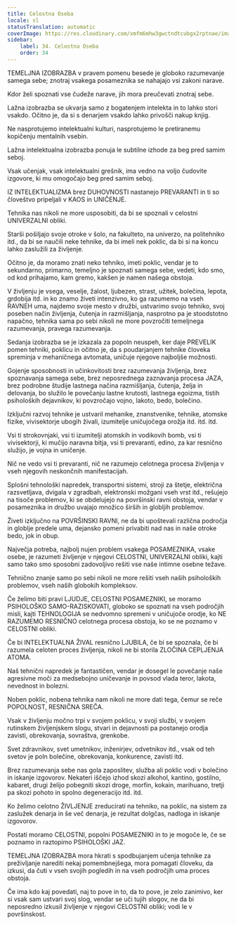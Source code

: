 ```yaml
---
title: Celostna Oseba
locale: sl
statusTranslation: automatic
coverImage: https://res.cloudinary.com/xmfm6mhw3gwctndtcubgx2rptnae/image/upload/v1740337243/small_cover_educacion_fundamental_a051170f1c.webp
sidebar:
    label: 34. Celostna Oseba
    order: 34
---
```

TEMELJNA IZOBRAZBA v pravem pomenu besede je globoko razumevanje samega sebe; znotraj vsakega posameznika se nahajajo vsi zakoni narave.

Kdor želi spoznati vse čudeže narave, jih mora preučevati znotraj sebe.

Lažna izobrazba se ukvarja samo z bogatenjem intelekta in to lahko stori vsakdo. Očitno je, da si s denarjem vsakdo lahko privošči nakup knjig.

Ne nasprotujemo intelektualni kulturi, nasprotujemo le pretiranemu kopičenju mentalnih vsebin.

Lažna intelektualna izobrazba ponuja le subtilne izhode za beg pred samim seboj.

Vsak učenjak, vsak intelektualni grešnik, ima vedno na voljo čudovite izgovore, ki mu omogočajo beg pred samim seboj.

IZ INTELEKTUALIZMA brez DUHOVNOSTI nastanejo PREVARANTI in ti so človeštvo pripeljali v KAOS in UNIČENJE.

Tehnika nas nikoli ne more usposobiti, da bi se spoznali v celostni UNIVERZALNI obliki.

Starši pošiljajo svoje otroke v šolo, na fakulteto, na univerzo, na politehniko itd., da bi se naučili neke tehnike, da bi imeli nek poklic, da bi si na koncu lahko zaslužili za življenje.

Očitno je, da moramo znati neko tehniko, imeti poklic, vendar je to sekundarno, primarno, temeljno je spoznati samega sebe, vedeti, kdo smo, od kod prihajamo, kam gremo, kakšen je namen našega obstoja.

V življenju je vsega, veselje, žalost, ljubezen, strast, užitek, bolečina, lepota, grdobija itd. in ko znamo živeti intenzivno, ko ga razumemo na vseh RAVNEH uma, najdemo svoje mesto v družbi, ustvarimo svojo tehniko, svoj poseben način življenja, čutenja in razmišljanja, nasprotno pa je stoodstotno napačno, tehnika sama po sebi nikoli ne more povzročiti temeljnega razumevanja, pravega razumevanja.

Sedanja izobrazba se je izkazala za popoln neuspeh, ker daje PREVELIK pomen tehniki, poklicu in očitno je, da s poudarjanjem tehnike človeka spreminja v mehaničnega avtomata, uničuje njegove najboljše možnosti.

Gojenje sposobnosti in učinkovitosti brez razumevanja življenja, brez spoznavanja samega sebe, brez neposrednega zaznavanja procesa JAZA, brez podrobne študije lastnega načina razmišljanja, čutenja, želja in delovanja, bo služilo le povečanju lastne krutosti, lastnega egoizma, tistih psiholoških dejavnikov, ki povzročajo vojno, lakoto, bedo, bolečino.

Izključni razvoj tehnike je ustvaril mehanike, znanstvenike, tehnike, atomske fizike, vivisektorje ubogih živali, izumitelje uničujočega orožja itd. itd. itd.

Vsi ti strokovnjaki, vsi ti izumitelji atomskih in vodikovih bomb, vsi ti vivisektorji, ki mučijo naravna bitja, vsi ti prevaranti, edino, za kar resnično služijo, je vojna in uničenje.

Nič ne vedo vsi ti prevaranti, nič ne razumejo celotnega procesa življenja v vseh njegovih neskončnih manifestacijah.

Splošni tehnološki napredek, transportni sistemi, stroji za štetje, električna razsvetljava, dvigala v zgradbah, elektronski možgani vseh vrst itd., rešujejo na tisoče problemov, ki se obdelujejo na površinski ravni obstoja, vendar v posameznika in družbo uvajajo množico širših in globljih problemov.

Živeti izključno na POVRŠINSKI RAVNI, ne da bi upoštevali različna področja in globlje predele uma, dejansko pomeni privabiti nad nas in naše otroke bedo, jok in obup.

Največja potreba, najbolj nujen problem vsakega POSAMEZNIKA, vsake osebe, je razumeti življenje v njegovi CELOSTNI, UNIVERZALNI obliki, kajti samo tako smo sposobni zadovoljivo rešiti vse naše intimne osebne težave.

Tehnično znanje samo po sebi nikoli ne more rešiti vseh naših psiholoških problemov, vseh naših globokih kompleksov.

Če želimo biti pravi LJUDJE, CELOSTNI POSAMEZNIKI, se moramo PSIHOLOŠKO SAMO-RAZISKOVATI, globoko se spoznati na vseh področjih misli, kajti TEHNOLOGIJA se nedvomno spremeni v uničujoče orodje, ko NE RAZUMEMO RESNIČNO celotnega procesa obstoja, ko se ne poznamo v CELOSTNI obliki.

Če bi INTELEKTUALNA ŽIVAL resnično LJUBILA, če bi se spoznala, če bi razumela celoten proces življenja, nikoli ne bi storila ZLOČINA CEPLJENJA ATOMA.

Naš tehnični napredek je fantastičen, vendar je dosegel le povečanje naše agresivne moči za medsebojno uničevanje in povsod vlada teror, lakota, nevednost in bolezni.

Noben poklic, nobena tehnika nam nikoli ne more dati tega, čemur se reče POPOLNOST, RESNIČNA SREČA.

Vsak v življenju močno trpi v svojem poklicu, v svoji službi, v svojem rutinskem življenjskem slogu, stvari in dejavnosti pa postanejo orodja zavisti, obrekovanja, sovraštva, grenkobe.

Svet zdravnikov, svet umetnikov, inženirjev, odvetnikov itd., vsak od teh svetov je poln bolečine, obrekovanja, konkurence, zavisti itd.

Brez razumevanja sebe nas gola zaposlitev, služba ali poklic vodi v bolečino in iskanje izgovorov. Nekateri iščejo izhod skozi alkohol, kantino, gostilno, kabaret, drugi želijo pobegniti skozi droge, morfin, kokain, marihuano, tretji pa skozi pohoto in spolno degeneracijo itd. itd.

Ko želimo celotno ŽIVLJENJE zreducirati na tehniko, na poklic, na sistem za zaslužek denarja in še več denarja, je rezultat dolgčas, nadloga in iskanje izgovorov.

Postati moramo CELOSTNI, popolni POSAMEZNIKI in to je mogoče le, če se poznamo in raztopimo PSIHOLOŠKI JAZ.

TEMELJNA IZOBRAZBA mora hkrati s spodbujanjem učenja tehnike za preživljanje narediti nekaj pomembnejšega, mora pomagati človeku, da izkusi, da čuti v vseh svojih pogledih in na vseh področjih uma proces obstoja.

Če ima kdo kaj povedati, naj to pove in to, da to pove, je zelo zanimivo, ker si vsak sam ustvari svoj slog, vendar se uči tujih slogov, ne da bi neposredno izkusil življenje v njegovi CELOSTNI obliki; vodi le v površinskost.

